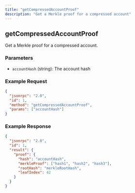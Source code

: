 ```yaml
---
title: "getCompressedAccountProof"
description: "Get a Merkle proof for a compressed account"
---
```


## getCompressedAccountProof

Get a Merkle proof for a compressed account.

### Parameters

- `accountHash` (string): The account hash

### Example Request

```json
{
  "jsonrpc": "2.0",
  "id": 1,
  "method": "getCompressedAccountProof",
  "params": ["accountHash"]
}
```

### Example Response

```json
{
  "jsonrpc": "2.0",
  "id": 1,
  "result": {
    "proof": {
      "hash": "accountHash",
      "merkleProof": ["hash1", "hash2", "hash3"],
      "rootHash": "merkleRootHash",
      "leafIndex": 42
    }
  }
}
```
